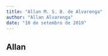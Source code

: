 ```yaml
---
title: "Allan M. S. B. de Alvarenga"
author: "Allan Alvarenga"
date: "10 de setembro de 2019"
---
```


## Allan
